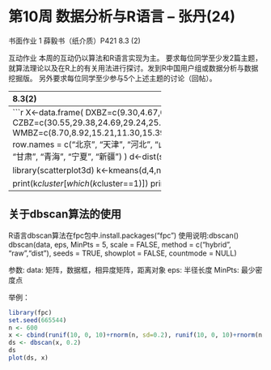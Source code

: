 第10周 数据分析与R语言  -- 张丹(24)
========================================================

书面作业 
1 薛毅书（纸介质）P421 8.3 (2) 

互动作业 
本周的互动仍以算法和R语言实现为主。 
要求每位同学至少发2篇主题，就算法理论以及在R上的有关用法进行探讨。发到R中国用户组或数据分析与数据挖掘版。 
另外要求每位同学至少参与5个上述主题的讨论（回帖）。

-----------------------------------------------
8.3(2)
------------------------------------------
```r
X<-data.frame(
DXBZ=c(9.30,4.67,0.96,1.38,1.48,2.60,2.15,2.14,6.53,1.47,1.17,0.88,1.23,0.99,0.98,0.85,1.57,1.14,1.34,0.79,1.24,0.96,0.78,0.81,0.57,1.67,1.10,1.49,1.61,1.85),
CZBZ=c(30.55,29.38,24.69,29.24,25.47,32.32,26.31,28.46,31.59,26.43,23.74,19.97,16.87,18.84,25.18,26.55,23.16,22.57,23.04,19.14,22.53,21.65,14.65,13.85,3.85,24.36,16.85,17.76,20.27,20.66),
WMBZ=c(8.70,8.92,15.21,11.30,15.39,8.81,10.49,10.87,11.04,17.23,17.46,24.43,15.63,16.22,16.87,16.15,15.79,12.10,10.45,10.61,13.97,16.24,24.27,25.44,44.43,17.62,27.93,27.70,22.06,12.75),
row.names = c("北京", "天津", "河北", "山西", "内蒙古", "辽宁", "吉林",
              "黑龙江", "上海", "江苏", "浙江", "安徽", "福建", "江西",    
              "山东",  "河南", "湖北", "湖南", "广东", "广西", "海南",
              "四川", "贵州", "云南", "西藏", "陕西", "甘肃",
              "青海", "宁夏", "新疆")
)
d<-dist(scale(X),method="euclidean")

library(scatterplot3d)
k<-kmeans(d,4,nstart=20)
scatterplot3d(X,color=k$cluster)

print(k$cluster[which(k$cluster==1)])
print(k$cluster[which(k$cluster==2)])
print(k$cluster[which(k$cluster==3)])
print(k$cluster[which(k$cluster==4)])
```


------------------------------------------
关于dbscan算法的使用
------------------------------------------
R语言dbscan算法在fpc包中.install.packages("fpc")
使用说明:dbscan()
dbscan(data, eps, MinPts = 5, scale = FALSE, method = c("hybrid", "raw","dist"), seeds = TRUE, showplot = FALSE, countmode = NULL)

参数:
data: 矩阵，数据框，相异度矩阵，距离对象
eps:  半径长度
MinPts: 最少密度点

举例：
```r
library(fpc)
set.seed(665544)
n <- 600
x <- cbind(runif(10, 0, 10)+rnorm(n, sd=0.2), runif(10, 0, 10)+rnorm(n, sd=0.2))
ds <- dbscan(x, 0.2)
ds
plot(ds, x)
```

